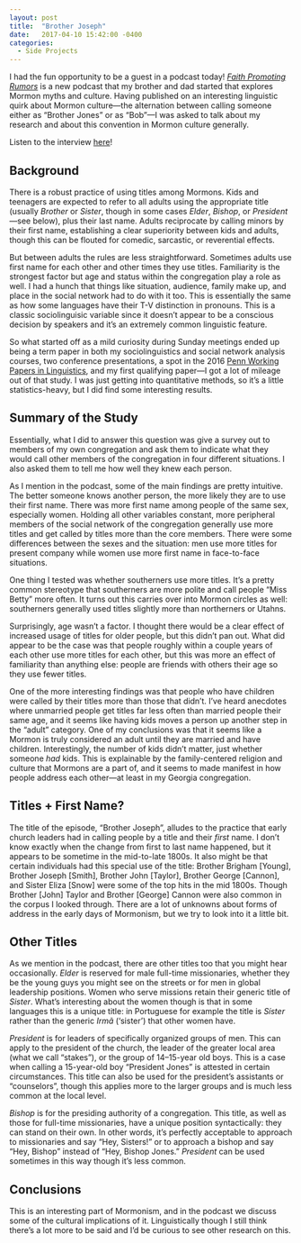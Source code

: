 ```yaml
---
layout: post
title:  "Brother Joseph"
date:   2017-04-10 15:42:00 -0400
categories: 
  - Side Projects
---
```


I had the fun opportunity to be a guest in a podcast today! *[Faith Promoting Rumors](http://faithpromotingrumors.com)* is a new podcast that my brother and dad started that explores Mormon myths and culture. Having published on an interesting linguistic quirk about Mormon culture---the alternation between calling someone either as "Brother Jones" or as "Bob"---I was asked to talk about my research and about this convention in Mormon culture generally.

:::callout-tip
Listen to the interview [here](http://faithpromotingrumors.com/12)!
:::

## Background 

There is a robust practice of using titles among Mormons. Kids and teenagers are expected to refer to all adults using the appropriate title (usually *Brother* or *Sister*, though in some cases *Elder*, *Bishop*, or *President*---see below), plus their last name. Adults reciprocate by calling minors by their first name, establishing a clear superiority between kids and adults, though this can be flouted for comedic, sarcastic, or reverential effects. 

But between adults the rules are less straightforward. Sometimes adults use first name for each other and other times they use titles. Familiarity is the strongest factor but age and status within the congregation play a role as well. I had a hunch that things like situation, audience, family make up, and place in the social network had to do with it too. This is essentially the same as how some languages have their T-V distinction in pronouns. This is a classic sociolinguisic variable since it doesn't appear to be a conscious decision by speakers and it's an extremely common linguistic feature.

So what started off as a mild curiosity during Sunday meetings ended up being a term paper in both my sociolinguistics and social network analysis courses, two conference presentations, a spot in the 2016 [Penn Working Papers in Linguistics](http://repository.upenn.edu/pwpl/vol22/iss1/31/), and my first qualifying paper---I got a lot of mileage out of that study. I was just getting into quantitative methods, so it's a little statistics-heavy, but I did find some interesting results. 

## Summary of the Study

Essentially, what I did to answer this question was give a survey out to members of my own congregation and ask them to indicate what they would call other members of the congregation in four different situations. I also asked them to tell me how well they knew each person. 

As I mention in the podcast, some of the main findings are pretty intuitive. The better someone knows another person, the more likely they are to use their first name. There was more first name among people of the same sex, especially women. Holding all other variables constant, more peripheral members of the social network of the congregation generally use more titles and get called by titles more than the core members. There were some differences between the sexes and the situation: men use more titles for present company while women use more first name in face-to-face situations. 

One thing I tested was whether southerners use more titles. It's a pretty common stereotype that southerners are more polite and call people "Miss Betty" more often. It turns out this carries over into Mormon circles as well: southerners generally used titles slightly more than northerners or Utahns. 

Surprisingly, age wasn't a factor. I thought there would be a clear effect of increased usage of titles for older people, but this didn't pan out. What did appear to be the case was that people roughly within a couple years of each other use more titles for each other, but this was more an effect of familiarity than anything else: people are friends with others their age so they use fewer titles. 

One of the more interesting findings was that people who have children were called by their titles more than those that didn't. I've heard anecdotes where unmarried people get titles far less often than married people their same age, and it seems like having kids moves a person up another step in the "adult" category. One of my conclusions was that it seems like a Mormon is truly considered an adult until they are married and have children. Interestingly, the number of kids didn't matter, just whether someone *had* kids. This is explainable by the family-centered religion and culture that Mormons are a part of, and it seems to made manifest in how people address each other---at least in my Georgia congregation.

## Titles + First Name?

The title of the episode, "Brother Joseph", alludes to the practice that early church leaders had in calling people by a title and their *first* name. I don't know exactly when the change from first to last name happened, but it appears to be sometime in the mid-to-late 1800s. It also might be that certain individuals had this special use of the title: Brother Brigham [Young], Brother Joseph [Smith], Brother John [Taylor], Brother George [Cannon], and Sister Eliza [Snow] were some of the top hits in the mid 1800s. Though Brother [John] Taylor and Brother [George] Cannon were also common in the corpus I looked through. There are a lot of unknowns about forms of address in the early days of Mormonism, but we try to look into it a little bit.

## Other Titles

As we mention in the podcast, there are other titles too that you might hear occasionally. *Elder* is reserved for male full-time missionaries, whether they be the young guys you might see on the streets or for men in global leadership positions. Women who serve missions retain their generic title of *Sister*. What's interesting about the women though is that in some languages this is a unique title: in Portuguese for example the title is *Síster* rather than the generic *Irmã* ('sister') that other women have.

*President* is for leaders of specifically organized groups of men. This can apply to the president of the church, the leader of the greater local area (what we call "stakes"), or the group of 14–15-year old boys. This is a case when calling a 15-year-old boy "President Jones" is attested in certain circumstances. This title can also be used for the president's assistants or "counselors", though this applies more to the larger groups and is much less common at the local level. 

*Bishop* is for the presiding authority of a congregation. This title, as well as those for full-time missionaries, have a unique position syntactically: they can stand on their own. In other words, it's perfectly acceptable to approach to missionaries and say "Hey, Sisters!" or to approach a bishop and say "Hey, Bishop" instead of "Hey, Bishop Jones." *President* can be used sometimes in this way though it's less common.

## Conclusions

This is an interesting part of Mormonism, and in the podcast we discuss some of the cultural implications of it. Linguistically though I still think there's a lot more to be said and I'd be curious to see other research on this.